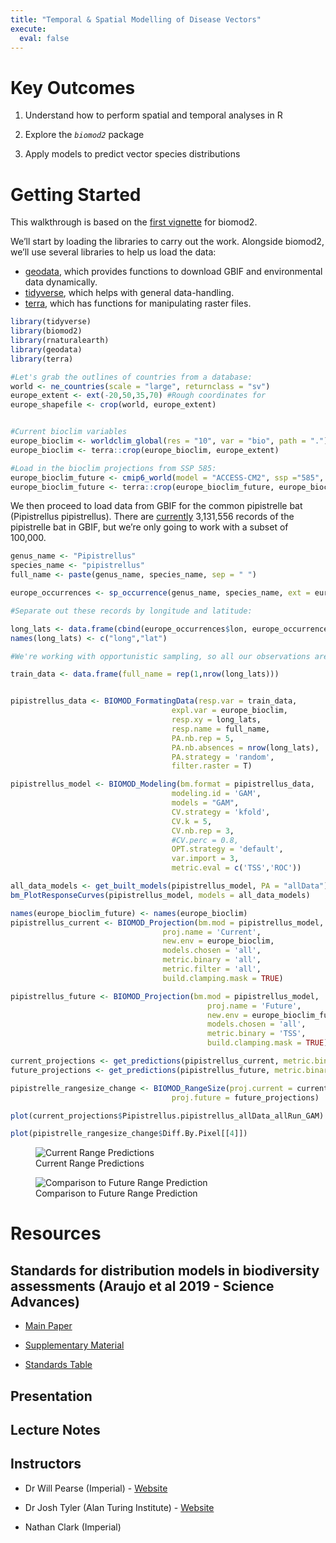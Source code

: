 ```yaml
---
title: "Temporal & Spatial Modelling of Disease Vectors"
execute:
  eval: false
---
```


# Key Outcomes

1.  Understand how to perform spatial and temporal analyses in R

2.  Explore the *`biomod2`* package

3.  Apply models to predict vector species distributions

# Getting Started

This walkthrough is based on the [first vignette](https://biomodhub.github.io/biomod2/articles/examples_1_mainFunctions.html) for biomod2.

We'll start by loading the libraries to carry out the work. Alongside biomod2, we'll use several libraries to help us load the data:

-   [geodata](https://github.com/rspatial/geodata), which provides functions to download GBIF and environmental data dynamically.
-   [tidyverse](https://www.tidyverse.org/), which helps with general data-handling.
-   [terra](https://rspatial.github.io/terra/index.html), which has functions for manipulating raster files.

```r
library(tidyverse)
library(biomod2)
library(rnaturalearth)
library(geodata)
library(terra)

#Let's grab the outlines of countries from a database:
world <- ne_countries(scale = "large", returnclass = "sv")
europe_extent <- ext(-20,50,35,70) #Rough coordinates for 
europe_shapefile <- crop(world, europe_extent)


#Current bioclim variables
europe_bioclim <- worldclim_global(res = "10", var = "bio", path = ".")
europe_bioclim <- terra::crop(europe_bioclim, europe_extent)

#Load in the bioclim projections from SSP 585:
europe_bioclim_future <- cmip6_world(model = "ACCESS-CM2", ssp ="585", time = "2061-2080", var = "bioc", res = "10", path = ".")
europe_bioclim_future <- terra::crop(europe_bioclim_future, europe_bioclim)

```

We then proceed to load data from GBIF for the common pipistrelle bat (Pipistrellus pipistrellus). There are [currently](https://www.gbif.org/occurrence/map?taxon_key=5218465) 3,131,556 records of the pipistrelle bat in GBIF, but we're only going to work with a subset of 100,000.

```r
genus_name <- "Pipistrellus"
species_name <- "pipistrellus"
full_name <- paste(genus_name, species_name, sep = " ")

europe_occurrences <- sp_occurrence(genus_name, species_name, ext = europe_extent, down = T, removeZeros = T, fixnames = T, end = 10000)

#Separate out these records by longitude and latitude:

long_lats <- data.frame(cbind(europe_occurrences$lon, europe_occurrences$lat))
names(long_lats) <- c("long","lat")

#We're working with opportunistic sampling, so all our observations are positive. This means that we have to add in assumed-absences (pseudoabsences) amongst the axes of our regions. We've set there to be as many pseudoabsences as there are recorded positives.

train_data <- data.frame(full_name = rep(1,nrow(long_lats)))


pipistrellus_data <- BIOMOD_FormatingData(resp.var = train_data,
                                    expl.var = europe_bioclim,
                                    resp.xy = long_lats,
                                    resp.name = full_name,
                                    PA.nb.rep = 5,
                                    PA.nb.absences = nrow(long_lats),
                                    PA.strategy = 'random',
                                    filter.raster = T)

pipistrellus_model <- BIOMOD_Modeling(bm.format = pipistrellus_data,
                                    modeling.id = 'GAM',
                                    models = "GAM",
                                    CV.strategy = 'kfold',
                                    CV.k = 5,
                                    CV.nb.rep = 3,
                                    #CV.perc = 0.8,
                                    OPT.strategy = 'default',
                                    var.import = 3,
                                    metric.eval = c('TSS','ROC'))

all_data_models <- get_built_models(pipistrellus_model, PA = "allData")
bm_PlotResponseCurves(pipistrellus_model, models = all_data_models)

names(europe_bioclim_future) <- names(europe_bioclim)
pipistrellus_current <- BIOMOD_Projection(bm.mod = pipistrellus_model,
                                  proj.name = 'Current',
                                  new.env = europe_bioclim,
                                  models.chosen = 'all',
                                  metric.binary = 'all',
                                  metric.filter = 'all',
                                  build.clamping.mask = TRUE)

pipistrellus_future <- BIOMOD_Projection(bm.mod = pipistrellus_model,
                                            proj.name = 'Future',
                                            new.env = europe_bioclim_future,
                                            models.chosen = 'all',
                                            metric.binary = 'TSS',
                                            build.clamping.mask = TRUE)

current_projections <- get_predictions(pipistrellus_current, metric.binary = "TSS")
future_projections <- get_predictions(pipistrellus_future, metric.binary = "TSS")

pipistrelle_rangesize_change <- BIOMOD_RangeSize(proj.current = current_projections, 
                                    proj.future = future_projections)
```

```r

plot(current_projections$Pipistrellus.pipistrellus_allData_allRun_GAM)

plot(pipistrelle_rangesize_change$Diff.By.Pixel[[4]])
```

![Current Range Predictions](resources/Pip_fig1.png){fig-align="center"}

![Comparison to Future Range Prediction](resources/Pip_fig2.png){fig-align="center"}

# Resources

## Standards for distribution models in biodiversity assessments (Araujo et al 2019 - Science Advances)

-   [Main Paper](resources/Araujo_et_al_2019.pdf)

-   [Supplementary Material](resources/Araujo_et_al_2019-SM.pdf)

-   [Standards Table](resources/Ranking_Table.pdf)

## Presentation

## Lecture Notes

## Instructors

-   Dr Will Pearse (Imperial) - [Website](https://pearselab.com/)

-   Dr Josh Tyler (Alan Turing Institute) - [Website](https://jtyler13.github.io/)

-   Nathan Clark (Imperial)
